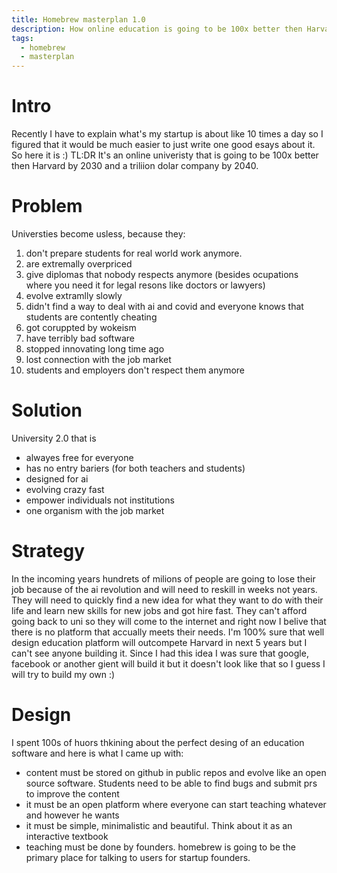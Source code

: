 ```yaml
---
title: Homebrew masterplan 1.0
description: How online education is going to be 100x better then Harvard
tags:
  - homebrew
  - masterplan
---
```


# Intro
Recently I have to explain what's my startup is about like 10 times a day so I figured that it would be much easier to just write one good esays about it. So here it is :)
TL:DR
It's an online univeristy that is going to be 100x better then Harvard by 2030 and a triliion dolar company by 2040.

# Problem
Universties become usless, because they:
1. don't prepare students for real world work anymore.
2. are extremally overpriced
3. give diplomas that nobody respects anymore (besides ocupations where you need it for legal resons like doctors or lawyers)
4. evolve extramlly slowly
5. didn't find a way to deal with ai and covid and everyone knows that students are contently cheating
6. got coruppted by wokeism
7. have terribly bad software
8. stopped innovating long time ago
9. lost connection with the job market
10. students and employers don't respect them anymore

# Solution
University 2.0 that is
- alwayes free for everyone
- has no entry bariers (for both teachers and students)
- designed for ai
- evolving crazy fast
- empower individuals not institutions
- one organism with the job market

# Strategy
In the incoming years hundrets of milions of people are going to lose their job because of the ai revolution and will need to reskill in weeks not years.
They will need to quickly find a new idea for what they want to do with their life and learn new skills for new jobs and got hire fast.
They can't afford going back to uni so they will come to the internet and right now I belive that there is no platform that accually meets their needs.
I'm 100% sure that well design education platform will outcompete Harvard in next 5 years but I can't see anyone building it. Since I had this idea I was sure that google, facebook or another gient will build it but it doesn't look like that so I guess I will try to build my own :)


# Design
I spent 100s of huors thkining about the perfect desing of an education software and here is what I came up with:
- content must be stored on github in public repos and evolve like an open source software. Students need to be able to find bugs and submit prs to improve the content
- it must be an open platform where everyone can start teaching whatever and however he wants
- it must be simple, minimalistic and beautiful. Think about it as an interactive textbook
- teaching must be done by founders. homebrew is going to be the primary place for talking to users for startup founders.
